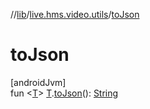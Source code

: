 //[lib](../../index)/[live.hms.video.utils](index)/[toJson](to-json)

# toJson

[androidJvm]\
fun <[T](to-json)> [T](to-json).[toJson](to-json)(): [String](https://kotlinlang.org/api/latest/jvm/stdlib/kotlin/-string/index.html)
